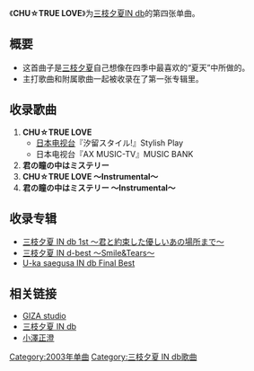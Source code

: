 {{unreferenced|time=2011-09-11T20:19:45+00:00}}
{{Infobox Single
| Name           = CHU☆TRUE LOVE  
| Artist         = [[三枝夕夏IN_db|三枝夕夏IN db]] 
| Album          = [[三枝夕夏_IN_db_1st_〜君と約束した優しいあの場所まで〜|三枝夕夏 IN db 1st 〜君と約束した優しいあの場所まで〜]]
| A-side         = CHU☆TRUE LOVE
| B-side         = 君の瞳の中はミステリー
| Released       = 2003年6月18日 
| Format         = 
| Recorded       = 
| Genre          = [[J-POP|J-POP]] 
| Length         = 
| Label          = [[GIZA_studio|GIZA studio]]
| Writer         = 
| Producer       = [[长户大幸|长户大幸]]
| Certification  = 
| Chart position = *周间最高位20位（[[Oricon公信榜|Oricon]]） 
| Last single  = [[Tears_Go_By|Tears Go By]] <br /> （2002年） 
| This single  = '''CHU☆TRUE LOVE''' <br /> （2003年） 
| Next single  = [[I_can't_see,_I_can't_feel|I can't see, I can't feel]] <br /> （2003年） 
| Misc           = 
}}
《'''CHU☆TRUE LOVE'''》为[[三枝夕夏IN_db|三枝夕夏IN db]]的第四张单曲。

== 概要 ==
*这首曲子是[[三枝夕夏|三枝夕夏]]自己想像在四季中最喜欢的“夏天”中所做的。
*主打歌曲和附属歌曲一起被收录在了第一张专辑里。

== 收录歌曲 ==
#'''CHU☆TRUE LOVE'''
#*[[日本电视台|日本电视台]]『汐留スタイル!』Stylish Play
#*日本电视台『AX MUSIC-TV』MUSIC BANK
#'''君の瞳の中はミステリー'''
#'''CHU☆TRUE LOVE 〜Instrumental〜'''
#'''君の瞳の中はミステリー 〜Instrumental〜'''

== 收录专辑 ==
*[[三枝夕夏_IN_db_1st_〜君と約束した優しいあの場所まで〜|三枝夕夏 IN db 1st 〜君と約束した優しいあの場所まで〜]]
*[[三枝夕夏_IN_d-best_〜Smile&Tears〜|三枝夕夏 IN d-best 〜Smile&Tears〜]]
*[[U-ka_saegusa_IN_db_Final_Best|U-ka saegusa IN db Final Best]]

== 相关链接 ==
*[[GIZA_studio|GIZA studio]]
*[[三枝夕夏_IN_db|三枝夕夏 IN db]]
*[[小澤正澄|小澤正澄]]

{{三枝夕夏 IN db}}

[[Category:2003年单曲|Category:2003年单曲]]
[[Category:三枝夕夏_IN_db歌曲|Category:三枝夕夏 IN db歌曲]]